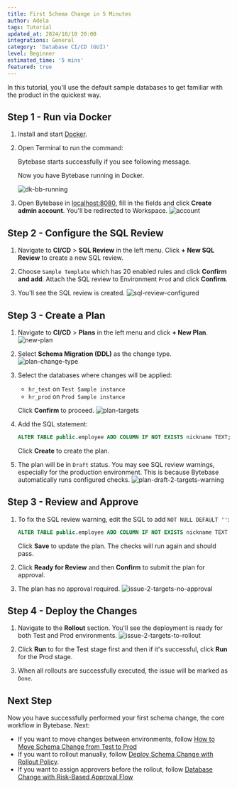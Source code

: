 ```yaml
---
title: First Schema Change in 5 Minutes
author: Adela
tags: Tutorial
updated_at: 2024/10/10 20:00
integrations: General
category: 'Database CI/CD (GUI)'
level: Beginner
estimated_time: '5 mins'
featured: true
---
```



In this tutorial, you'll use the default sample databases to get familiar with the product in the quickest way.

## Step 1 - Run via Docker

1. Install and start [Docker](https://www.docker.com/).
1. Open Terminal to run the command:

   <TerminalDockerRunVolume />

   Bytebase starts successfully if you see following message.

   <TerminalStartupOutputSuccess />

   Now you have Bytebase running in Docker.

   ![dk-bb-running](/content/docs/tutorials/first-schema-change/dk-bb-running.webp)

1. Open Bytebase in [localhost:8080](http://localhost:8080/), fill in the fields and click **Create admin account**. You'll be redirected to Workspace.
   ![account](/content/docs/tutorials/first-schema-change/account.webp)

## Step 2 - Configure the SQL Review

1. Navigate to **CI/CD** > **SQL Review** in the left menu. Click **+ New SQL Review** to create a new SQL review.

1. Choose `Sample Template` which has 20 enabled rules and click **Confirm and add**. Attach the SQL review to Environment `Prod` and click **Confirm**.

1. You'll see the SQL review is created.
   ![sql-review-configured](/content/docs/tutorials/first-schema-change/bb-sql-review-configured.webp)

## Step 3 - Create a Plan

1. Navigate to **CI/CD** > **Plans** in the left menu and click **+ New Plan**.
   ![new-plan](/content/docs/change-database/plan/bb-new-plan.webp)

1. Select **Schema Migration (DDL)** as the change type.
   ![plan-change-type](/content/docs/change-database/plan/bb-plan-change-type.webp)

1. Select the databases where changes will be applied:
   - `hr_test` on `Test Sample instance` 
   - `hr_prod` on `Prod Sample instance`
   
   Click **Confirm** to proceed.
   ![plan-targets](/content/docs/change-database/plan/bb-plan-targets.webp)

1. Add the SQL statement:
   ```sql
   ALTER TABLE public.employee ADD COLUMN IF NOT EXISTS nickname TEXT;
   ```
   
   Click **Create** to create the plan.

1. The plan will be in `Draft` status. You may see SQL review warnings, especially for the production environment. This is because Bytebase automatically runs configured checks.
   ![plan-draft-2-targets-warning](/content/docs/tutorials/first-schema-change/bb-plan-draft-2-targets-warning.webp)

## Step 3 - Review and Approve

1. To fix the SQL review warning, edit the SQL to add `NOT NULL DEFAULT ''`:
   ```sql
   ALTER TABLE public.employee ADD COLUMN IF NOT EXISTS nickname TEXT NOT NULL DEFAULT '';
   ```
   
   Click **Save** to update the plan. The checks will run again and should pass.

1. Click **Ready for Review** and then **Confirm** to submit the plan for approval.

1. The plan has no approval required.
   ![issue-2-targets-no-approval](/content/docs/tutorials/first-schema-change/bb-issue-2-targets-no-approval.webp)

## Step 4 - Deploy the Changes

1. Navigate to the **Rollout** section. You'll see the deployment is ready for both Test and Prod environments.
   ![issue-2-targets-to-rollout](/content/docs/tutorials/first-schema-change/bb-issue-2-targets-to-rollout.webp)

1. Click **Run** to for the Test stage first and then if it's successful, click **Run** for the Prod stage.

1. When all rollouts are successfully executed, the issue will be marked as `Done`.

## Next Step

Now you have successfully performed your first schema change, the core workflow in Bytebase. Next:

- If you want to move changes between environments, follow [How to Move Schema Change from Test to Prod](/tutorials/how-to-move-schema-change-from-test-to-prod/)
- If you want to rollout manually, follow [Deploy Schema Change with Rollout Policy](/tutorials/deploy-schema-migration/).
- If you want to assign approvers before the rollout, follow [Database Change with Risk-Based Approval Flow](/tutorials/database-change-management-with-risk-adjusted-approval-flow/)
